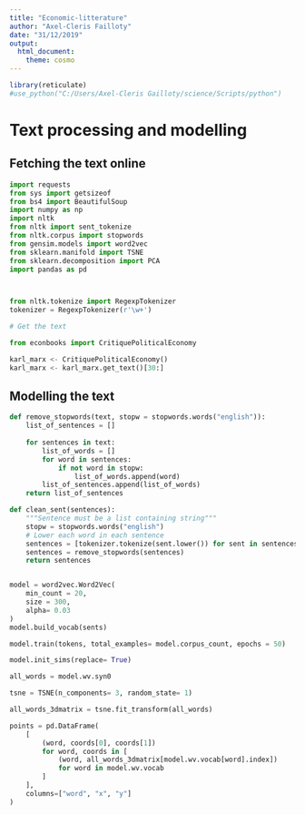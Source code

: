 ```yaml
---
title: "Economic-litterature"
author: "Axel-Cleris Failloty"
date: "31/12/2019"
output: 
  html_document:
    theme: cosmo
---
```


```r
library(reticulate)
#use_python("C:/Users/Axel-Cleris Gailloty/science/Scripts/python")
```



# Text processing and modelling

## Fetching the text online

```python
import requests
from sys import getsizeof
from bs4 import BeautifulSoup
import numpy as np
import nltk
from nltk import sent_tokenize
from nltk.corpus import stopwords
from gensim.models import word2vec
from sklearn.manifold import TSNE
from sklearn.decomposition import PCA
import pandas as pd



from nltk.tokenize import RegexpTokenizer
tokenizer = RegexpTokenizer(r'\w+')

# Get the text

from econbooks import CritiquePoliticalEconomy

karl_marx <- CritiquePoliticalEconomy()
karl_marx <- karl_marx.get_text()[30:]

```


## Modelling the text

```python
def remove_stopwords(text, stopw = stopwords.words("english")):
    list_of_sentences = []
    
    for sentences in text:
        list_of_words = []
        for word in sentences:
            if not word in stopw:
                list_of_words.append(word)
        list_of_sentences.append(list_of_words)
    return list_of_sentences

def clean_sent(sentences):
    """Sentence must be a list containing string"""
    stopw = stopwords.words("english")
    # Lower each word in each sentence        
    sentences = [tokenizer.tokenize(sent.lower()) for sent in sentences]
    sentences = remove_stopwords(sentences)
    return sentences


model = word2vec.Word2Vec(
    min_count = 20,
    size = 300,
    alpha= 0.03
)
model.build_vocab(sents)

model.train(tokens, total_examples= model.corpus_count, epochs = 50)

model.init_sims(replace= True)

all_words = model.wv.syn0

tsne = TSNE(n_components= 3, random_state= 1)

all_words_3dmatrix = tsne.fit_transform(all_words)

points = pd.DataFrame(
    [
        (word, coords[0], coords[1])
        for word, coords in [
            (word, all_words_3dmatrix[model.wv.vocab[word].index])
            for word in model.wv.vocab
        ]
    ],
    columns=["word", "x", "y"]
)
```


